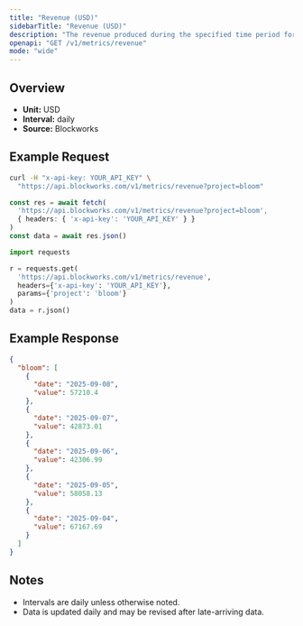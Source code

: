 ```yaml
---
title: "Revenue (USD)"
sidebarTitle: "Revenue (USD)"
description: "The revenue produced during the specified time period for given project."
openapi: "GET /v1/metrics/revenue"
mode: "wide"
---
```


## Overview

- **Unit:** USD
- **Interval:** daily
- **Source:** Blockworks

## Example Request

<CodeGroup>

```bash cURL
curl -H "x-api-key: YOUR_API_KEY" \
  "https://api.blockworks.com/v1/metrics/revenue?project=bloom"
```

```typescript TypeScript
const res = await fetch(
  'https://api.blockworks.com/v1/metrics/revenue?project=bloom',
  { headers: { 'x-api-key': 'YOUR_API_KEY' } }
)
const data = await res.json()
```

```python Python
import requests

r = requests.get(
  'https://api.blockworks.com/v1/metrics/revenue',
  headers={'x-api-key': 'YOUR_API_KEY'},
  params={'project': 'bloom'}
)
data = r.json()
```

</CodeGroup>

## Example Response

```json
{
  "bloom": [
    {
      "date": "2025-09-08",
      "value": 57210.4
    },
    {
      "date": "2025-09-07",
      "value": 42873.01
    },
    {
      "date": "2025-09-06",
      "value": 42306.99
    },
    {
      "date": "2025-09-05",
      "value": 58058.13
    },
    {
      "date": "2025-09-04",
      "value": 67167.69
    }
  ]
}
```

## Notes
- Intervals are daily unless otherwise noted.
- Data is updated daily and may be revised after late-arriving data.

